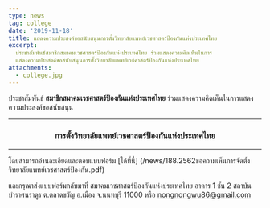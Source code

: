```yaml
---
type: news
tag: college
date: '2019-11-18'
title: แสดงความประสงค์ขอสนับสนุนการตั้งวิทยาลัยแพทย์เวชศาสตร์ป้องกันแห่งประเทศไทย
excerpt: 
  ประชาสัมพันธ์สมาชิกสมาคมเวชศาสตร์ป้องกันแห่งประเทศไทย ร่วมแสดงความคิดเห็นในการ
  แสดงความประสงค์ขอสนับสนุนการตั้งวิทยาลัยแพทย์เวชศาสตร์ป้องกันแห่งประเทศไทย
attachments:
  - college.jpg
---
```



ประชาสัมพันธ์ **สมาชิกสมาคมเวชศาสตร์ป้องกันแห่งประเทศไทย** ร่วมแสดงความคิดเห็นในการแสดงความประสงค์ขอสนับสนุน

---

<center><h3> การตั้งวิทยาลัยแพทย์เวชศาสตร์ป้องกันแห่งประเทศไทย  </h3></center>

---

โดยสามารถอ่านละเอียดและตอบแบบฟอร์ม  [ได้ที่นี่] (/news/188.2562ขอความเห็นการจัดตั้งวิทยาลัยแพทย์เวชศาสตร์ป้องกัน.pdf)

และกรุณาส่งแบบฟอร์มกลับมาที่ สมาคมเวชศาสตร์ป้องกันแห่งประเทศไทย   อาคาร 1 ชั้น 2 สถาบันบำราศนราดูร  ต.ตลาดขวัญ อ.เมือง จ.นนทบุรี 11000 หรือ [nongnongwu86@gmail.com](mailto:nongnongwu86@gmail.com)